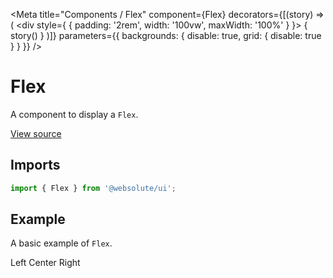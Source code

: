 
<Meta
  title="Components / Flex"
  component={Flex}
  decorators={[(story) => (
    <div style={ { padding: '2rem', width: '100vw', maxWidth: '100%' } }>
      { story() }
    </div>
  )]}
  parameters={{ backgrounds: { disable: true, grid: { disable: true } } }}
/>

# Flex

A component to display a `Flex`.

[View source](https://github.com/actarian/design-system/tree/main/src/ui/components/flex)

## Imports

```js
import { Flex } from '@websolute/ui';
```

## Example

A basic example of `Flex`.

<Canvas>
  <Story name="Flex">
    <Flex.Row justifyContent="space-between">
      <Flex>Left</Flex>
      <Flex>Center</Flex>
      <Flex>Right</Flex>
    </Flex.Row>
  </Story>
</Canvas>
